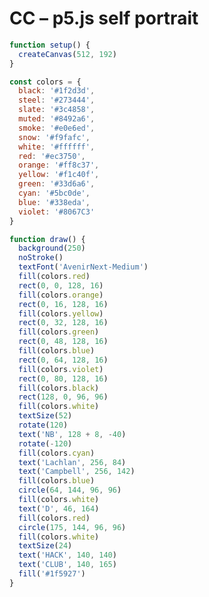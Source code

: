 
# CC – p5.js self portrait

<P5 src="https://editor.p5js.org/lachlanjc/embed/a8oSdaJzk" height={192} />

```js
function setup() {
  createCanvas(512, 192)
}

const colors = {
  black: '#1f2d3d',
  steel: '#273444',
  slate: '#3c4858',
  muted: '#8492a6',
  smoke: '#e0e6ed',
  snow: '#f9fafc',
  white: '#ffffff',
  red: '#ec3750',
  orange: '#ff8c37',
  yellow: '#f1c40f',
  green: '#33d6a6',
  cyan: '#5bc0de',
  blue: '#338eda',
  violet: '#8067C3'
}

function draw() {
  background(250)
  noStroke()
  textFont('AvenirNext-Medium')
  fill(colors.red)
  rect(0, 0, 128, 16)
  fill(colors.orange)
  rect(0, 16, 128, 16)
  fill(colors.yellow)
  rect(0, 32, 128, 16)
  fill(colors.green)
  rect(0, 48, 128, 16)
  fill(colors.blue)
  rect(0, 64, 128, 16)
  fill(colors.violet)
  rect(0, 80, 128, 16)
  fill(colors.black)
  rect(128, 0, 96, 96)
  fill(colors.white)
  textSize(52)
  rotate(120)
  text('NB', 128 + 8, -40)
  rotate(-120)
  fill(colors.cyan)
  text('Lachlan', 256, 84)
  text('Campbell', 256, 142)
  fill(colors.blue)
  circle(64, 144, 96, 96)
  fill(colors.white)
  text('D', 46, 164)
  fill(colors.red)
  circle(175, 144, 96, 96)
  fill(colors.white)
  textSize(24)
  text('HACK', 140, 140)
  text('CLUB', 140, 165)
  fill('#1f5927')
}
```
